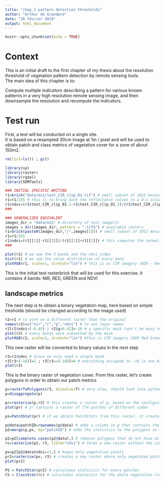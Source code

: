 ```yaml
---
title: "chap.1 pattern detection thresholds"
author: "Arthur de Grandpré"
date: "26 février 2019"
output: html_document
---
```


```r
knitr::opts_chunk$set(echo = TRUE)
```

# Context

This is an initial draft to the first chapter of my thesis about the resolution threshold of vegetation pattern detection by remote sensing tools.  
The main idea of this chapter is to:  

Compute multiple *indicators* describing a pattern for various known patterns in a very high resolution remote sensing image, and then downsample the resolution and recompute the indicators.

# Test run

First, a test will be conducted on a single site.  
It is based on a resampled 30cm image at 1m / pixel and will be used to obtain patch and class metrics of vegetation cover for a zone of about 150m2. 
  
```r
rm(list=ls()) ; gc()

library(sp)
library(raster)
library(rgdal)
library(SDMTools)

```
  
```r

### INITIAL SPECIFIC WRITING
r1=brick("data/ex1/test_CIR_clip_01.tif") # small subset of 2012 mosaic made in arcmap corresponding CRS is NAD83 UTM 18N
r1=r1/255 # this is to bring back the reflectance values to a 0-1 scale
r1$ndvi=(r1$test_CIR_clip_01.1-r1$test_CIR_clip_01.2)/(r1$test_CIR_clip_01.1+r1$test_CIR_clip_01.2) # this computes the normalized difference vegetation index when band 1 is NIR, band 2 is RED, band 3 is GREEN
###

### GENERALIZED EQUIVALENT
images_dir = "data/ex1" # directory of test image(s)
images = dir(images_dir, pattern = ".tif$") # available rasters
r1=brick(paste0(images_dir,"/",images[1])) # small subset of 2012 mosaic made in arcmap corresponding CRS is NAD83 UTM 18N
r1=r1/255
r1$ndvi=(r1[[1]]-r1[[2]])/(r1[[1]]+r1[[2]]) # this computes the normalized difference vegetation index when band 1 is NIR, band 2 is RED, band 3 is GREEN
###

plot(r1) # we see the 3 bands and the ndvi index
hist(r1) # we see the value distribution of every band
plotRGB(r1, scale=1, stretch="lin") # this is as CIR imagery (NIR - Red - Green)

```

This is the initial test rasterbrick that will be used for this exercise. it contains 4 bands: NIR, RED, GREEN and NDVI

## landscape metrics

The next step is to obtain a binary vegetation map, here based on simple tresholds (should be changed according to the image used)

```r

r2=r1 # to work on a different raster than the original
names(r2)=c("nir","r","g","ndvi") # to set layer names
r2[r2$ndvi<(-0.45) | r2$g>0.42]=-10 # a specific mask (won't be easy to generalize)
plot(r2) # every bands were subsetted by the mask
plotRGB(r2, scale=1, stretch="lin") #this is CIR imagery (NIR Red Green)

```

This new raster will be converted to binary values in the next step

```r

r3=r2$ndvi # Since we only need a single band
r3[r3>(-10)]=1 ; r3[r3==(-10)]=0 # everything assigned to -10 is now 0, and everything else is now 1
plot(r3)

```

This is the binary raster of vegetation cover. From this raster, let's create polygons in order to obtain our patch metrics

```r

p=rasterToPolygons(r3, dissolve=T) # very slow, should look into python & polygonizeR
p=disaggregate(p)

```

```r

pr=rasterize(p,r3) # this creates a raster of p, based on the configuration of r3
plot(pr) # pr contains a raster of 774 patches of different codes

ps=PatchStat(pr) # if we obtain PatchStats from this raster, it creates a statistic for every single patches, including single pixels and including non vegetation

p@data$patchID=rownames(p@data) # adds a column in p that contains the rownames (polygonID)
p2=merge(p,ps, by="patchID") # adds the statistics to the polygons so they contain their information

p2=p2[complete.cases(p2@data),] # removes polygons that do not have all information (single pixels)
rc=rasterize(p2, r3, field="ndvi") # forms a new raster without the single pixels

pv=p2[p2@data$ndvi==1,] # keeps only vegetation pixels
pr2=rasterize(pv, r3) # creates a new raster where only vegetated patches with more than 1 pixel exist
plot(pr2)

```

```r

PS = PatchStat(pr2) # calculates statistics for every patches
CS = ClassStat(rc) # calculates statistics for the whole vegetation class

```
